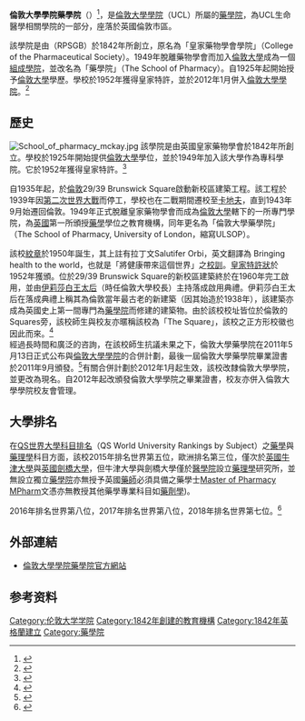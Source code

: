 {{Infobox university
|name = UCL School of Pharmacy
|image_name =  SOP Logo.gif 
|image_size      = 
|motto = Salutifer Orbi (''Bringing Health to the World'' 將健康帶給世界)
|mottoeng        = 
|established =  2012年1月 與[[倫敦大學學院|倫敦大學學院]]合併<br>1949年 加入[[倫敦大學|倫敦大學]]<br>1842年 創立College of the Pharmaceutical Society
|type = [[藥學院|藥學院]]
|endowment = 
|staff = 
|faculty = 
|director = Duncan Craig教授
|president = 
|provost =
|principal =
|rector = 
|chancellor = 
|vice_chancellor = 
|dean =
|head_label = 
|head = 
|students =1,355
|undergrad       =730
|postgrad        =625
|doctoral = 
|city = [[倫敦|倫敦]]
|state = 
|country = [[英國|英國]]
|campus = 市区
|free_label = 
|free = 
|colors = 
|colours = 
|mascot =
|nickname =
|affiliations = 
|website = [http://www.ucl.ac.uk/pharmacy/ ucl.ac.uk/pharmacy/]
|logo      = 
}}
'''倫敦大學學院藥學院'''（'''{{lang|en|UCL School of Pharmacy}}'''）<ref>{{cite web|url=http://www.ucl.ac.uk/pharmacy/about|title=About the UCL School of Pharmacy|publisher=University College London|accessdate=2015-04-15|archive-url=https://web.archive.org/web/20150420072646/http://www.ucl.ac.uk/pharmacy/about|archive-date=2015-04-20|dead-url=no}}</ref>，是[[倫敦大學學院|倫敦大學學院]]（UCL）所屬的[[藥學院|藥學院]]，為UCL生命醫學相關學院的一部分，座落於英國倫敦市區。

該學院是由{{link-en|英國皇家藥物學會|The Royal Pharmaceutical Society of Great Britain}}（RPSGB）於1842年所創立，原名為「皇家藥物學會學院」（College of the Pharmaceutical Society）。1949年脫離藥物學會而加入[[倫敦大學|倫敦大學]]成為一個[[書院聯邦制|組成學院]]，並改名為「藥學院」（The School of Pharmacy）。自1925年起開始授予[[倫敦大學|倫敦大學]]學歷。學校於1952年獲得皇家特許，並於2012年1月併入[[倫敦大學學院|倫敦大學學院]]。<ref>{{Cite web |url=http://www.ucl.ac.uk/news/news-articles/1112/111223-school-of-pharmacy-merged |title=存档副本 |accessdate=2019-05-26 |archive-date=2018-08-20 |archive-url=https://web.archive.org/web/20180820081345/http://www.ucl.ac.uk/news/news-articles/1112/111223-school-of-pharmacy-merged |dead-url=no }}</ref>

==歷史==
[[File:School_of_pharmacy_mckay.jpg|right]]
該學院是由英國皇家藥物學會於1842年所創立。學校於1925年開始提供[[倫敦大學|倫敦大學]]學位，並於1949年加入該大學作為專科學院。它於1952年獲得皇家特許。<ref name=indepprof>{{cite news|url=https://www.independent.co.uk/student/into-university/az-uni-colleges/school-of-pharmacy-university-of-london-459051.html|title=School of Pharmacy (University of London)|accessdate=2012-08-20|publisher=The Independent|date=2012-08-01|deadurl=yes|archiveurl=https://web.archive.org/web/20111231135421/http://www.independent.co.uk/student/into-university/az-uni-colleges/school-of-pharmacy-university-of-london-459051.html|archivedate=2011-12-31}}</ref>

自1935年起，於[[倫敦|倫敦]]29/39 Brunswick Square啟動新校區建築工程。該工程於1939年因[[第二次世界大戰|第二次世界大戰]]而停工，學校也在二戰期間遷校至[[卡地夫|卡地夫]]，直到1943年9月始遷回倫敦。1949年正式脫離皇家藥物學會而成為[[倫敦大學|倫敦大學]]轄下的一所專門學院，為[[英國|英國]]第一所頒授[[藥學|藥學]]學位之教育機構，同年更名為「倫敦大學藥學院」（The School of Pharmacy, University of London，縮寫ULSOP）。

該校[[紋章|紋章]]於1950年誕生，其上註有拉丁文Salutifer Orbi，英文翻譯為 Bringing health to the world，也就是「將健康帶來這個世界」之[[校訓|校訓]]。[[皇家特許狀|皇家特許狀]]於1952年獲頒。位於29/39 Brunswick Square的新校區建築終於在1960年完工啟用，並由[[伊莉莎白王太后|伊莉莎白王太后]]（時任倫敦大學校長）主持落成啟用典禮。伊莉莎白王太后在落成典禮上稱其為倫敦當年最古老的新建築（因其始造於1938年），該建築亦成為英國史上第一間專門為[[藥學院|藥學院]]而修建的建築物。由於該校校址皆位於倫敦的Squares旁，該校師生與校友亦暱稱該校為「The Square」，該校之正方形校徽也因此而來。<ref>{{cite web|url=http://www.ucl.ac.uk/pharmacy/about/history-school|title=History of the School|publisher=University College London|accessdate=2019-01-06|archive-date=2022-01-08|archive-url=https://web.archive.org/web/20220108030609/http://www.ucl.ac.uk/pharmacy/about/history-school|dead-url=no}}</ref>
<br>

經過長時間和廣泛的咨詢，在該校師生抗議未果之下，倫敦大學藥學院在2011年5月13日正式公布與[[倫敦大學學院|倫敦大學學院]]的合併計劃，最後一屆倫敦大學藥學院畢業證書於2011年9月頒發。<ref>{{cite news|url=http://www.ucl.ac.uk/news/news-articles/1105/11051201|title=School of Pharmacy will merge with UCL|publisher=University College London|accessdate=2015-04-15|archive-url=https://web.archive.org/web/20150420072643/http://www.ucl.ac.uk/news/news-articles/1105/11051201|archive-date=2015-04-20|dead-url=no}}</ref>有關合併計劃於2012年1月起生效，該校改隸倫敦大學學院，並更改為現名。自2012年起改頒發倫敦大學學院之畢業證書，校友亦併入倫敦大學學院校友會管理。

==大學排名==
在[[QS世界大學科目排名|QS世界大學科目排名]]（QS World University Rankings by Subject）之[[藥學|藥學]]與[[藥理學|藥理學]]科目方面，該校2015年排名世界第五位，歐洲排名第三位，僅次於[[英國|英國]][[牛津大學|牛津大學]]與[[英國|英國]][[劍橋大學|劍橋大學]]，但牛津大學與劍橋大學僅於[[醫學院|醫學院]]設立[[藥理學|藥理學]]研究所，並無設立獨立[[藥學院|藥學院]]亦無授予英國[[藥師|藥師]]必須具備之藥學士[[Master_of_Pharmacy|Master of Pharmacy]] [[MPharm|MPharm]]文憑亦無教授其他藥學專業科目如[[藥劑學|藥劑學]])。

2016年排名世界第八位，2017年排名世界第八位，2018年排名世界第七位。<ref>{{cite web|url=http://www.topuniversities.com/university-rankings/university-subject-rankings/2014/pharmacy#sorting=rank+region=+country=+faculty=+stars=false+search=|title=QS World University Rankings by Subject 2014 - Pharmacy & Pharmacology|accessdate=2014-03-01|publisher=QS Quacquarelli Symonds Limited|archive-url=https://web.archive.org/web/20190107021236/https://www.topuniversities.com/university-rankings/university-subject-rankings/2014/pharmacy#sorting=rank+region=+country=+faculty=+stars=false+search=|archive-date=2019-01-07|dead-url=no}}</ref>

==外部連結==
*{{en}}[http://www.ucl.ac.uk/pharmacy/ 倫敦大學學院藥學院官方網站] {{Wayback|url=http://www.ucl.ac.uk/pharmacy/ |date=20201117195541 }}

== 参考资料 ==
{{reflist}}

[[Category:伦敦大学学院|Category:伦敦大学学院]]
[[Category:1842年創建的教育機構|Category:1842年創建的教育機構]]
[[Category:1842年英格蘭建立|Category:1842年英格蘭建立]]
[[Category:藥學院|Category:藥學院]]